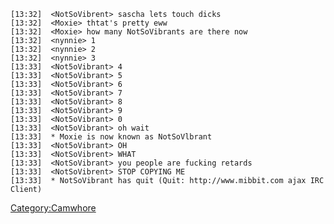 <pre>[13:32]  <NotSoVibrent> sascha lets touch dicks
[13:32]  <Moxie> thtat's pretty eww
[13:32]  <Moxie> how many NotSoVibrants are there now
[13:32]  <nynnie> 1
[13:32]  <nynnie> 2
[13:32]  <nynnie> 3
[13:33]  <Not5oVibrant> 4
[13:33]  <Not5oVibrant> 5
[13:33]  <Not5oVibrant> 6
[13:33]  <Not5oVibrant> 7
[13:33]  <Not5oVibrant> 8
[13:33]  <Not5oVibrant> 9
[13:33]  <Not5oVibrant> 0
[13:33]  <Not5oVibrant> oh wait
[13:33]  * Moxie is now known as NotSoVlbrant
[13:33]  <Not5oVibrant> OH
[13:33]  <NotSoVibrent> WHAT
[13:33]  <NotSoVibrant> you people are fucking retards
[13:33]  <NotSoVibrent> STOP COPYING ME
[13:33]  * NotSoVibrant has quit (Quit: http://www.mibbit.com ajax IRC Client)</pre>

[[Category:Camwhore]]